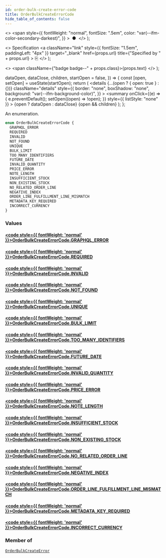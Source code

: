 ```yaml
---
id: order-bulk-create-error-code
title: OrderBulkCreateErrorCode
hide_table_of_contents: false
---
```


  <>
    <span
      style={{
        fontWeight: "normal",
        fontSize: ".5em",
        color: "var(--ifm-color-secondary-darkest)",
      }}
    >
      &nbsp;●&nbsp;
    </span>
  </>
);

  <>
    Specification
    <a
      className="link"
      style={{ fontSize: "1.5em", paddingLeft: "4px" }}
      target="\_blank"
      href={props.url}
      title={"Specified by " + props.url}
    >
      ⎘
    </a>
  </>
);

  <>
    <span className={"badge badge--" + props.class}>{props.text}</span>
  </>
);


  dataOpen,
  dataClose,
  children,
  startOpen = false,
}) => {
  const [open, setOpen] = useState(startOpen);
  return (
    <details
      {...(open ? { open: true } : {})}
      className="details"
      style={{
        border: "none",
        boxShadow: "none",
        background: "var(--ifm-background-color)",
      }}
    >
      <summary
        onClick={(e) => {
          e.preventDefault();
          setOpen((open) => !open);
        }}
        style={{ listStyle: "none" }}
      >
        {open ? dataOpen : dataClose}
      </summary>
      {open && children}
    </details>
  );
};

An enumeration.

```graphql
enum OrderBulkCreateErrorCode {
  GRAPHQL_ERROR
  REQUIRED
  INVALID
  NOT_FOUND
  UNIQUE
  BULK_LIMIT
  TOO_MANY_IDENTIFIERS
  FUTURE_DATE
  INVALID_QUANTITY
  PRICE_ERROR
  NOTE_LENGTH
  INSUFFICIENT_STOCK
  NON_EXISTING_STOCK
  NO_RELATED_ORDER_LINE
  NEGATIVE_INDEX
  ORDER_LINE_FULFILLMENT_LINE_MISMATCH
  METADATA_KEY_REQUIRED
  INCORRECT_CURRENCY
}
```

### Values

#### [<code style={{ fontWeight: 'normal' }}>OrderBulkCreateErrorCode.<b>GRAPHQL_ERROR</b></code>](#)

>

#### [<code style={{ fontWeight: 'normal' }}>OrderBulkCreateErrorCode.<b>REQUIRED</b></code>](#)

>

#### [<code style={{ fontWeight: 'normal' }}>OrderBulkCreateErrorCode.<b>INVALID</b></code>](#)

>

#### [<code style={{ fontWeight: 'normal' }}>OrderBulkCreateErrorCode.<b>NOT_FOUND</b></code>](#)

>

#### [<code style={{ fontWeight: 'normal' }}>OrderBulkCreateErrorCode.<b>UNIQUE</b></code>](#)

>

#### [<code style={{ fontWeight: 'normal' }}>OrderBulkCreateErrorCode.<b>BULK_LIMIT</b></code>](#)

>

#### [<code style={{ fontWeight: 'normal' }}>OrderBulkCreateErrorCode.<b>TOO_MANY_IDENTIFIERS</b></code>](#)

>

#### [<code style={{ fontWeight: 'normal' }}>OrderBulkCreateErrorCode.<b>FUTURE_DATE</b></code>](#)

>

#### [<code style={{ fontWeight: 'normal' }}>OrderBulkCreateErrorCode.<b>INVALID_QUANTITY</b></code>](#)

>

#### [<code style={{ fontWeight: 'normal' }}>OrderBulkCreateErrorCode.<b>PRICE_ERROR</b></code>](#)

>

#### [<code style={{ fontWeight: 'normal' }}>OrderBulkCreateErrorCode.<b>NOTE_LENGTH</b></code>](#)

>

#### [<code style={{ fontWeight: 'normal' }}>OrderBulkCreateErrorCode.<b>INSUFFICIENT_STOCK</b></code>](#)

>

#### [<code style={{ fontWeight: 'normal' }}>OrderBulkCreateErrorCode.<b>NON_EXISTING_STOCK</b></code>](#)

>

#### [<code style={{ fontWeight: 'normal' }}>OrderBulkCreateErrorCode.<b>NO_RELATED_ORDER_LINE</b></code>](#)

>

#### [<code style={{ fontWeight: 'normal' }}>OrderBulkCreateErrorCode.<b>NEGATIVE_INDEX</b></code>](#)

>

#### [<code style={{ fontWeight: 'normal' }}>OrderBulkCreateErrorCode.<b>ORDER_LINE_FULFILLMENT_LINE_MISMATCH</b></code>](#)

>

#### [<code style={{ fontWeight: 'normal' }}>OrderBulkCreateErrorCode.<b>METADATA_KEY_REQUIRED</b></code>](#)

>

#### [<code style={{ fontWeight: 'normal' }}>OrderBulkCreateErrorCode.<b>INCORRECT_CURRENCY</b></code>](#)

>

### Member of

[`OrderBulkCreateError`](../../../api-reference/orders/objects/order-bulk-create-error) <Badge class="secondary" text="object"/>
